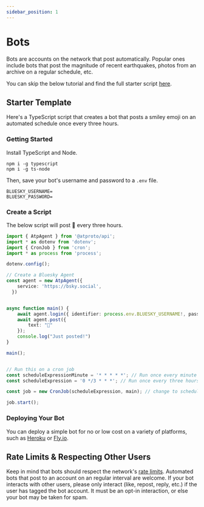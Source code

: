 ```yaml
---
sidebar_position: 1
---
```


# Bots

Bots are accounts on the network that post automatically. Popular ones include bots that post the magnitude of recent earthquakes, photos from an archive on a regular schedule, etc.

You can skip the below tutorial and find the full starter script [here](https://github.com/bluesky-social/cookbook/tree/main/ts-bot).

## Starter Template

Here's a TypeScript script that creates a bot that posts a smiley emoji on an automated schedule once every three hours.

### Getting Started

Install TypeScript and Node.
```
npm i -g typescript
npm i -g ts-node
```

Then, save your bot's username and password to a `.env` file.
```
BLUESKY_USERNAME=
BLUESKY_PASSWORD=
```

### Create a Script

The below script will post 🙂 every three hours.

```TypeScript
import { AtpAgent } from '@atproto/api';
import * as dotenv from 'dotenv';
import { CronJob } from 'cron';
import * as process from 'process';

dotenv.config();

// Create a Bluesky Agent 
const agent = new AtpAgent({
    service: 'https://bsky.social',
  })


async function main() {
    await agent.login({ identifier: process.env.BLUESKY_USERNAME!, password: process.env.BLUESKY_PASSWORD!})
    await agent.post({
        text: "🙂"
    });
    console.log("Just posted!")
}

main();


// Run this on a cron job
const scheduleExpressionMinute = '* * * * *'; // Run once every minute for testing
const scheduleExpression = '0 */3 * * *'; // Run once every three hours in prod

const job = new CronJob(scheduleExpression, main); // change to scheduleExpressionMinute for testing

job.start();
```

### Deploying Your Bot

You can deploy a simple bot for no or low cost on a variety of platforms, such as [Heroku](https://www.heroku.com/) or [Fly.io](http://fly.io/).

## Rate Limits & Respecting Other Users

Keep in mind that bots should respect the network's [rate limits](/docs/advanced-guides/rate-limits). Automated bots that post to an account on an regular interval are welcome. If your bot interacts with other users, please only interact (like, repost, reply, etc.) if the user has tagged the bot account. It must be an opt-in interaction, or else your bot may be taken for spam.
